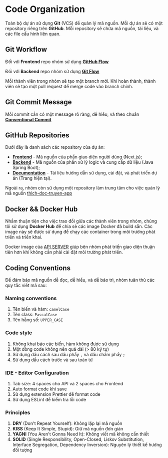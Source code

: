 # Code Organization

Toàn bộ dự án sử dụng **Git** (VCS) để quản lý mã nguồn. Mỗi dự án sẽ có một repository riêng trên **GitHub**. Mỗi repository sẽ chứa mã nguồn, tài liệu, và các file cấu hình liên quan.

## Git Workflow

Đối với **Frontend** repo nhóm sử dụng [**GitHub Flow**](https://docs.github.com/en/get-started/using-github/github-flow)

Đối với **Backend** repo nhóm sử dụng [**Git Flow**](https://www.atlassian.com/git/tutorials/comparing-workflows/gitflow-workflow)

Mỗi thành viên trong nhóm sẽ tạo một branch mới. Khi hoàn thành, thành viên sẽ tạo một pull request để merge code vào branch chính.

## Git Commit Message

Mỗi commit cần có một message rõ ràng, dễ hiểu, và theo chuẩn [**Conventional Commit**](https://www.conventionalcommits.org/en/v1.0.0/)

## GitHub Repositories

Dưới đây là danh sách các repository của dự án:

- [**Frontend**](https://github.com/SE-Academic-Group/thich-doc-truyen-frontend) - Mã nguồn của phần giao diện người dùng (Next.js);
- [**Backend**](https://github.com/SE-Academic-Group/thich-doc-truyen-backend) - Mã nguồn của phần xử lý logic và cung cấp dữ liệu (Java Spring Boot);
- [**Documentation**](https://github.com/SE-Academic-Group/thich-doc-truyen-docs) - Tài liệu hướng dẫn sử dụng, cài đặt, và phát triển dự án (Trang hiện tại).

Ngoài ra, nhóm còn sử dụng một repository làm trung tâm cho việc quản lý mã nguồn [thich-doc-truyen-app](https://github.com/SE-Academic-Group/thich-doc-truyen-app)

## Docker &&  Docker Hub

Nhầm thuận tiện cho việc trao đổi giữa các thành viên trong nhóm, chúng tôi sử dụng **Docker Hub** để chia sẻ các image Docker đã build sẵn. Các image này sẽ được sử dụng để chạy các container trong môi trường phát triển và triển khai.

Docker image của [API SERVER](https://hub.docker.com/repository/docker/sdteamvippro/novel-aggregator/general) giúp bên nhóm phát triển giao diện thuận tiên hơn khi không cần phải cài đặt môi trường phát triển.

## Coding Conventions

Để đảm bảo mã nguồn dễ đọc, dễ hiểu, và dễ bảo trì, nhóm tuân thủ các quy tắc viết mã sau:

### Naming conventions

1. Tên biến và hàm: `camelCase`
2. Tên class: `PascalCase`
3. Tên hằng số: `UPPER_CASE`

### Code style
1. Không khai báo các biến, hàm không được sử dụng
2. Một dòng code không nên quá dài (> 80 ký tự)
3. Sử dụng dấu cách sau dấu phẩy `,` và dấu chấm phẩy `;`
4. Sử dụng dấu cách trước và sau toán tử

### IDE - Editor Configuration
1. Tab size: 4 spaces cho API và 2 spaces cho Frontend
2. Auto format code khi save
3. Sử dụng extension Prettier để format code
4. Sử dụng ESLint để kiểm tra lỗi code

### Principles
1. **DRY** (Don't Repeat Yourself): Không lặp lại mã nguồn
2. **KISS** (Keep It Simple, Stupid): Giữ mã nguồn đơn giản
3. **YAGNI** (You Aren't Gonna Need It): Không viết mã không cần thiết
4. **SOLID** (Single Responsibility, Open-Closed, Liskov Substitution, Interface Segregation, Dependency Inversion): Nguyên lý thiết kế hướng đối tượng